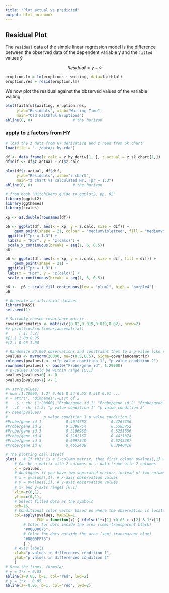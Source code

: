 ```yaml
---
title: "Plot actual vs predicted"
output: html_notebook
---
```


## Residual Plot

The `residual` data of the simple linear regression model is the difference between the observed data of the dependent variable y and the `fitted` values ŷ.

$$Residual = y- \hat y$$


```r
eruption.lm = lm(eruptions ~ waiting, data=faithful) 
eruption.res = resid(eruption.lm)
```

We now plot the residual against the observed values of the variable waiting.

```r
plot(faithful$waiting, eruption.res, 
     ylab="Residuals", xlab="Waiting Time", 
     main="Old Faithful Eruptions") 
abline(0, 0)                  # the horizon
```

### apply to z factors from HY

```r
# load the z data from HY derivative and z read from Sk chart
load(file = "../data/z_hy.rda")

df <- data.frame(z.calc = z_hy_deriv[1, ], z.actual = z_sk_chart[1,])
df$dif <- df$z.actual - df$z.calc

plot(df$z.actual, df$dif, 
     ylab="Residuals", xlab="z chart", 
     main="z chart vs calculated HY, Tpr = 1.3") 
abline(0, 0)                  # the horizon

```

```r
# from book "Hitchikers guide to ggplot2, pp. 82"
library(ggplot2)
library(ggthemes)
library(scales)

xp <- as.double(rownames(df))

p6 <- ggplot(df, aes(x = xp, y = z.calc, size = dif)) + 
    geom_point(shape = 21, colour = "mediumvioletred", fill = "mediumvioletred") +
 ggtitle("Tpr = 1.3") +
 labs(x = "Ppr", y = "z(calc)") +
 scale_x_continuous(breaks = seq(1, 6, 0.5)) 
p6
```

```r

p6 <- ggplot(df, aes(x = xp, y = z.calc, size = dif, fill = dif)) + 
    geom_point(shape = 21) +
 ggtitle("Tpr = 1.3") +
 labs(x = "Ppr", y = "z(calc)") +
 scale_x_continuous(breaks = seq(1, 6, 0.5)) 

p6 <-  p6 + scale_fill_continuous(low = "plum1", high = "purple4")
p6

```





```r
# Generate an artificial dataset
library(MASS)
set.seed(1)

# Suitably chosen covariance matrix
covariancematrix <- matrix(c(0.02,0.019,0.019,0.02), nrow=2)
#> print(cov2cor(covariancematrix))
#     [,1] [,2]
#[1,] 1.00 0.95
#[2,] 0.95 1.00

# Randomize 20,000 observations and constraint them to a p-value like range
pvalues <- mvrnorm(20000, mu=c(0.5,0.5), Sigma=covariancematrix)
colnames(pvalues) <- c("p value condition 1", "p value condition 2")
rownames(pvalues) <- paste("Probe/gene id", 1:20000)
# p-values should be within range [0,1]
pvalues[pvalues<0] <- 0
pvalues[pvalues>1] <- 1

#> str(pvalues)
# num [1:20000, 1:2] 0.461 0.54 0.52 0.518 0.61 ...
# - attr(*, "dimnames")=List of 2
#  ..$ : chr [1:20000] "Probe/gene id 1" "Probe/gene id 2" "Probe/gene id 3" "Probe/gene id 4" ...
#  ..$ : chr [1:2] "p value condition 1" "p value condition 2"
#> head(pvalues)
#                p value condition 1 p value condition 2
#Probe/gene id 1           0.4614707           0.4767356
#Probe/gene id 2           0.5398754           0.5583752
#Probe/gene id 3           0.5196980           0.5251556
#Probe/gene id 4           0.5182167           0.4471374
#Probe/gene id 5           0.6097540           0.5745387
#Probe/gene id 6           0.4652409           0.3940416

# The plotting call itself
plot(   # If this is a 2-column matrix, then first column pvalues[,1] will be by default the x-axis and second column pvalue[,2] the y-axis
    # Can be a matrix with 2 columns or a data.frame with 2 columns
    x = pvalues, 
    # Analogous if you have two separated vectors instead of two columns, change to something like:
    # x = pvalues[,1], # x-axis observation values
    # y = pvalues[,2], # y-axis observation values
    # x- and y-axis ranges [0,1]
    xlim=c(0,1), 
    ylim=c(0,1), 
    # Select filled dots as the symbols
    pch=16, 
    # Conditional color vector based on where the observation is located
    col=apply(pvalues, MARGIN=1, 
              FUN = function(x) { ifelse(1*x[1] +0.05 > x[2] & 1*x[1] -0.05 < x[2], 
        # Color for dots inside the area (semi-transparent black)
        "#00000075", 
        # Color for dots outside the area (semi-transparent blue)
        "#0000FF75") 
        } ),
    # Axis labels
    xlab="p values in differences condition 1", 
    ylab="p values in differences condition 2"
    )
# Draw the lines, formula:
# y = 1*x + 0.05
abline(a=0.05, b=1, col="red", lwd=2)
# y = 1*x - 0.05
abline(a=-0.05, b=1, col="red", lwd=2)
```

